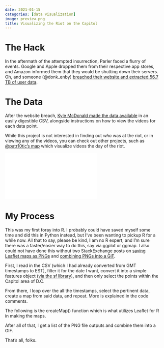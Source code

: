 ```yaml
---
date: 2021-01-15
categories: [data visualization]
image: preview.png
title: Visualizing the Riot on the Capitol
---
```


The Hack
========

In the aftermath of the attempted insurrection, Parler faced a flurry of events. Google and Apple dropped them from their respective app stores, and Amazon informed them that they would be shutting down their servers. Oh, and someone (@donk\_enby) [breached their website and extracted 56.7 TB of user data](https://www.vice.com/en/article/n7vqew/the-hacker-who-archived-parler-explains-how-she-did-it-and-what-comes-next).

The Data
========

After the website breach, [Kyle McDonald made the data available](https://gist.github.com/kylemcdonald/8fdabd6526924012c1f5afe538d7dc09) in an easily digestible CSV, alongside instructions on how to view the videos for each data point.

While this project is not interested in finding out _who_ was at the riot, or in viewing any of the videos, you can check out other projects, such as [@patr10tic's map](https://thepatr10t.github.io/yall-Qaeda/) which visualize videos the day of the riot.

<iframe src="parler.mp4" frameborder="0"> </iframe>

My Process
==========

This was my first foray into R. I probably could have saved myself some time and did this in Python instead, but I've been wanting to pickup R for a while now. All that to say, please be kind, I am no R expert, and I'm sure there was a faster/easier way to do this, say via ggplot or ggmap. I also could not have done this without two StackExchange posts on [saving Leaflet maps as PNGs](https://stackoverflow.com/questions/31336898/how-to-save-leaflet-in-r-map-as-png-or-jpg-file) and [combining PNGs into a GIF](https://stackoverflow.com/questions/56389470/convert-multiple-png-to-gif-as-an-animation-in-r).

First, I read in the CSV (which I had already converted from GMT timestamps to EST), filter it for the date I want, convert it into a simple features object ([via the sf library](https://r-spatial.github.io/sf/)), and then only select the points within the Capitol area of D.C.

<script src="https://gist.github.com/freestok/3a6876979c074939142b90640a1505b8.js"></script>

From there, I loop over the all the timestamps, select the pertinent data, create a map from said data, and repeat. More is explained in the code comments.

<script src="https://gist.github.com/freestok/d94477566fe066163459e2790490be3b.js"></script>

The following is the createMap() function which is what utilizes Leaflet for R in making the maps.

<script src="https://gist.github.com/freestok/b9a3a2833fcb69a2e8df4f3d5dd19987.js"></script>

After all of that, I get a list of the PNG file outputs and combine them into a GIF.

<script src="https://gist.github.com/freestok/7b0aabbdc2986e89a1f16bc2200282fa.js"></script>

That's all, folks.